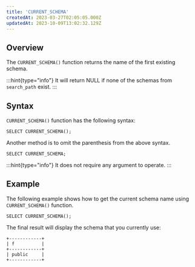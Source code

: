 ```yaml
---
title: 'CURRENT_SCHEMA'
createdAt: 2023-03-27T02:05:05.000Z
updatedAt: 2023-10-09T13:02:32.129Z
---
```


## **Overview**

The `CURRENT_SCHEMA()` function returns the name of the first existing schema.

:::hint{type="info"}
It will return NULL if none of the schemas from `search_path` exist.&#x20;
:::

## **Syntax**

`CURRENT_SCHEMA()` function has the following syntax:

```pgsql
SELECT CURRENT_SCHEMA();
```

Another method is to omit the parenthesis from the above syntax.

```pgsql
SELECT CURRENT_SCHEMA;
```

:::hint{type="info"}
It does not require any argument to operate.
:::

## **Example**

The following example shows how to get the current schema name using `CURRENT_SCHEMA()` function.

```pgsql
SELECT CURRENT_SCHEMA();
```

The final result will display the schema that you currently use:

```pgsql
+------------+
| f          |
+------------+
| public     |
+------------+
```

